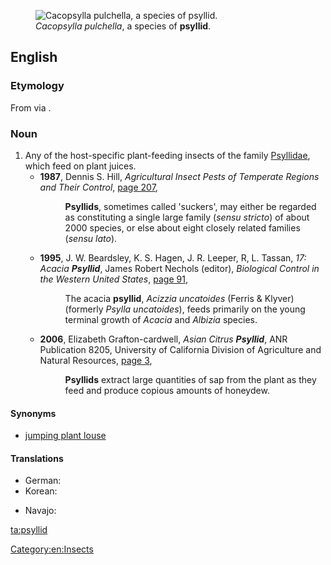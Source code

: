[[Image:Cacopsylla-pulchella-03.jpg|thumb|''Cacopsylla pulchella'', a species of '''psyllid'''.]]
==English==
{{wikipedia|Jumping plant louse}}

===Etymology===
From {{etyl|grc|en}} {{term|lang=grc|sc=polytonic|tr=psúlla|ψύλλα}} via {{etyl|NL.|en}} {{term|psylla}}.

===Noun===
{{en-noun}}

# Any of the host-specific plant-feeding insects of the family [[Psyllidae]], which feed on plant juices.
#* '''1987''', Dennis S. Hill, ''Agricultural Insect Pests of Temperate Regions and Their Control'', [http://books.google.com.au/books?id=3-w8AAAAIAAJ&pg=PA207&dq=%22psyllid%22%7C%22psyllids%22&hl=en&sa=X&ei=KB2xUuyJKoPDkwWsh4GYCQ&redir_esc=y#v=onepage&q=%22psyllid%22%7C%22psyllids%22&f=false page 207],
#*: '''Psyllids''', sometimes called 'suckers', may either be regarded as constituting a single large family (''sensu stricto'') of about 2000 species, or else about eight closely related families (''sensu lato'').
#* '''1995''', J. W. Beardsley, K. S. Hagen, J. R. Leeper, R, L. Tassan, ''17: Acacia '''Psyllid''''', James Robert Nechols (editor), ''Biological Control in the Western United States'', [http://books.google.com.au/books?id=lZh0gFJwx0UC&pg=PA91&dq=%22psyllid%22%7C%22psyllids%22&hl=en&sa=X&ei=KB2xUuyJKoPDkwWsh4GYCQ&redir_esc=y#v=onepage&q=%22psyllid%22%7C%22psyllids%22&f=false page 91],
#*: The acacia '''psyllid''', ''Acizzia uncatoides'' (Ferris & Klyver) (formerly ''Psylla uncatoides''), feeds primarily on the young terminal growth of ''Acacia'' and ''Albizia'' species.
#* '''2006''', Elizabeth Grafton-cardwell, ''Asian Citrus '''Psyllid''''', ANR Publication 8205, University of California Division of Agriculture and Natural Resources, [http://books.google.com.au/books?id=1aHGVbvmsxEC&pg=PP3&dq=%22psyllid%22%7C%22psyllids%22&hl=en&sa=X&ei=KB2xUuyJKoPDkwWsh4GYCQ&redir_esc=y#v=onepage&q=%22psyllid%22%7C%22psyllids%22&f=false page 3],
#*: '''Psyllids''' extract large quantities of sap from the plant as they feed and produce copious amounts of honeydew.

====Synonyms====
* {{sense|any species of family Psyllidae}} [[jumping plant louse]]

====Translations====
{{trans-top|any species of family Psyllidae}}
* German: {{t|de|Blattfloh|m}}
* Korean: {{t|ko|나무이|tr=namui}}
{{trans-mid}}
* Navajo: {{t|nv|aniłtʼánii yázhí}}
{{trans-bottom}}

[[Category:en:Insects]]

[[ta:psyllid]]